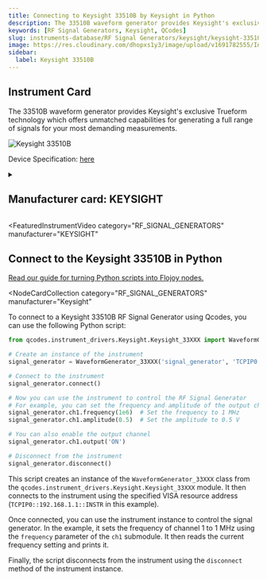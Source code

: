 ```yaml
---
title: Connecting to Keysight 33510B by Keysight in Python
description: The 33510B waveform generator provides Keysight's exclusive Trueform technology which offers unmatched capabilities for generating a full range of signals for your most demanding measurements.
keywords: [RF Signal Generators, Keysight, QCodes]
slug: instruments-database/RF Signal Generators/keysight/keysight-33510b
image: https://res.cloudinary.com/dhopxs1y3/image/upload/v1691782555/Instruments/RF%20Signal%20Generator/Keysight-33510B/Keysight-33510B.jpg
sidebar:
  label: Keysight 33510B
---
```



## Instrument Card

The 33510B waveform generator provides Keysight's exclusive Trueform technology which offers unmatched capabilities for generating a full range of signals for your most demanding measurements.

![Keysight 33510B](https://res.cloudinary.com/dhopxs1y3/image/upload/v1691782555/Instruments/RF%20Signal%20Generator/Keysight-33510B/Keysight-33510B.jpg)

Device Specification: [here](https://www.keysight.com/us/en/assets/7018-05928/data-sheets/5992-2572.pdf)

<details style={{ marginTop: "15px"}}>
<summary><h2 style={{display:'inline'}}>Manufacturer card: KEYSIGHT</h2></summary>

![KEYSIGHT](https://res.cloudinary.com/dhopxs1y3/image/upload/v1692125973/Instruments/Vendor%20Logos/Keysight.png)

Keysight Technologies, or Keysight, is an American company that manufactures electronics test and measurement equipment and software

- Headquarters: USA
- Yearly Revenue (millions, USD): 5420
- Vendor Website: [here](https://www.keysight.com/us/en/home.html)

</details>


<FeaturedInstrumentVideo
  category="RF_SIGNAL_GENERATORS"
  manufacturer="KEYSIGHT"
></FeaturedInstrumentVideo>

## Connect to the Keysight 33510B in Python

[Read our guide for turning Python scripts into Flojoy nodes.](https://docs.flojoy.ai/contribution/blocks/custom-flojoy-block/)


<Tabs>
<TabItem value="Flojoy" label="Flojoy" className="flojoy-instrument-tabs">

<NodeCardCollection
  category="RF_SIGNAL_GENERATORS"
  manufacturer="Keysight"
></NodeCardCollection>

</TabItem>
<TabItem value="QCodes" label="QCodes">

To connect to a Keysight 33510B RF Signal Generator using Qcodes, you can use the following Python script:

```python
from qcodes.instrument_drivers.Keysight.Keysight_33XXX import WaveformGenerator_33XXX

# Create an instance of the instrument
signal_generator = WaveformGenerator_33XXX('signal_generator', 'TCPIP0::192.168.1.1::INSTR')

# Connect to the instrument
signal_generator.connect()

# Now you can use the instrument to control the RF Signal Generator
# For example, you can set the frequency and amplitude of the output channel
signal_generator.ch1.frequency(1e6)  # Set the frequency to 1 MHz
signal_generator.ch1.amplitude(0.5)  # Set the amplitude to 0.5 V

# You can also enable the output channel
signal_generator.ch1.output('ON')

# Disconnect from the instrument
signal_generator.disconnect()
```

This script creates an instance of the `WaveformGenerator_33XXX` class from the `qcodes.instrument_drivers.Keysight.Keysight_33XXX` module. It then connects to the instrument using the specified VISA resource address (`TCPIP0::192.168.1.1::INSTR` in this example).

Once connected, you can use the instrument instance to control the signal generator. In the example, it sets the frequency of channel 1 to 1 MHz using the `frequency` parameter of the `ch1` submodule. It then reads the current frequency setting and prints it.

Finally, the script disconnects from the instrument using the `disconnect` method of the instrument instance.

</TabItem>
</Tabs>
